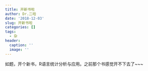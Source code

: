 ```yaml
---
title: 开新书啦
author: Dr.二哈
date: '2018-12-03'
slug: 开新书啦
categories: []
tags:
  - 杂
header:
  caption: ''
  image: ''
---
```

如题，开个新书，R语言统计分析与应用。之前那个书感觉开不下去了~~~
